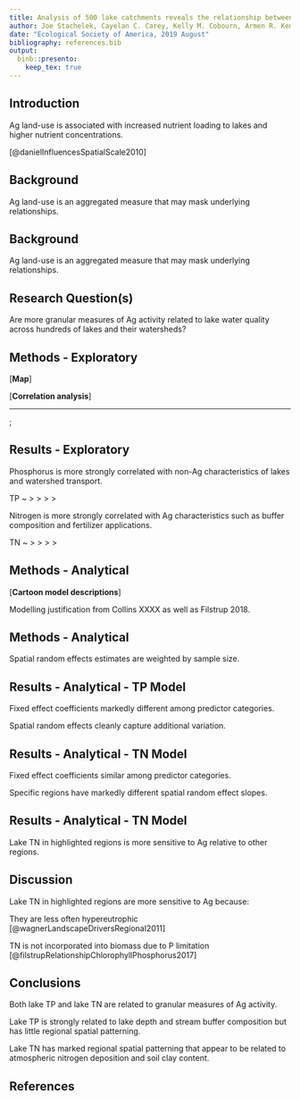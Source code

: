 ```yaml
---
title: Analysis of 500 lake catchments reveals the relationship between crop type, fertilizer and manure inputs and lake nutrient concentrations
author: Joe Stachelek, Cayelan C. Carey, Kelly M. Cobourn, Armen R. Kemanian, Tyler Wagner, Kathleen C. Weathers, Weizhe Weng and Patricia A. Soranno
date: "Ecological Society of America, 2019 August"
bibliography: references.bib
output: 
  binb::presento:
    keep_tex: true
---
```


## Introduction
\small

Ag land-use is associated with increased nutrient loading to lakes and higher nutrient concentrations.
 
  \begin{figure}
    \includegraphics[width=7cm]{images/daniel_2010.png}
  \end{figure}
 
 \tiny
 [@danielInfluencesSpatialScale2010]
 

## Background
\small

Ag land-use is an aggregated measure that may mask underlying relationships.

  \begin{figure}
    \includegraphics[width=11cm]{../../JournalSubmissions/lagos_ag/figures/cdl_vs_nlcd-1.png}
  \end{figure}

## Background
\small

Ag land-use is an aggregated measure that may mask underlying relationships.

  \begin{figure}
    \includegraphics[width=9cm]{../../JournalSubmissions/lagos_ag/figures/satellite-1.png}
  \end{figure}

## Research Question(s)
\small

Are more granular measures of Ag activity related to lake water quality across hundreds of lakes and their watersheds?
\vspace{-1em}
\begin{columns}
\begin{column}{0.4\textwidth}
\begin{itemize}[leftmargin=*]
\item \begin{tabular}{cc}
        \raisebox{-.5\height}{\includegraphics[width=0.1\paperwidth]{images/input_key}} & Nutrient inputs
       \end{tabular}
\item \begin{tabular}{cc}
        \raisebox{-.5\height}{\includegraphics[width=0.1\paperwidth]{images/transport_key}} & Nutrient transport
        \end{tabular}
\item \begin{tabular}{cc}
        \raisebox{-.5\height}{\includegraphics[width=0.1\paperwidth]{images/proxy_key}} & Nutrient proxies
        \end{tabular}
\item \begin{tabular}{cc}
        \raisebox{-.5\height}{\includegraphics[width=0.1\paperwidth]{images/buffer_key}} & Nutrient locations
        \end{tabular}
\end{itemize}
\end{column}
\begin{column}{0.6\textwidth}
\begin{itemize}[leftmargin=*]
\item \begin{tabular}{cc}
        \raisebox{-.5\height}{\includegraphics[width=0.1\paperwidth]{images/lake_key}} & Lake characteristics
        \end{tabular}
\end{itemize}
\end{column}
\end{columns}

## Methods - Exploratory

[**Map**]

[**Correlation analysis**]

____

\tikz[overlay,remember picture] \node[opacity=1, at=(current page.center)]{%
  \includegraphics[width=0.9\paperwidth]{../../JournalSubmissions/lagos_ag/figures/dotplot-1}};

## Results - Exploratory
\small

Phosphorus is more strongly correlated with non-Ag characteristics of lakes and watershed transport.

TP ~ \includegraphics[width=0.1\paperwidth]{images/lake_key} > \includegraphics[width=0.1\paperwidth]{images/transport_key} > \includegraphics[width=0.1\paperwidth]{images/proxy_key} > \includegraphics[width=0.1\paperwidth]{images/buffer_key} > \includegraphics[width=0.1\paperwidth]{images/input_key}

\vspace{0.5em}

Nitrogen is more strongly correlated with Ag characteristics such as buffer composition and fertilizer applications.

TN ~ \includegraphics[width=0.1\paperwidth]{images/proxy_key} > \includegraphics[width=0.1\paperwidth]{images/buffer_key} > \includegraphics[width=0.1\paperwidth]{images/input_key} > \includegraphics[width=0.1\paperwidth]{images/lake_key} > \includegraphics[width=0.1\paperwidth]{images/transport_key}

## Methods - Analytical

[**Cartoon model descriptions**]

Modelling justification from Collins XXXX as well as Filstrup 2018.

## Methods - Analytical
\small

Spatial random effects estimates are weighted by sample size.
\vspace{1em}

  \begin{figure}
    \includegraphics[width=11cm]{../../JournalSubmissions/lagos_ag/figures/02_hierarchical_demo-1.png}
  \end{figure}

## Results - Analytical - TP Model 
\small

Fixed effect coefficients markedly different among predictor categories.

Spatial random effects cleanly capture additional variation.

  \begin{figure}
    \includegraphics[height=5.0cm]{../../JournalSubmissions/lagos_ag/figures/tp_summary-1.png}\hspace{1em}\includegraphics[height=5.0cm]{../../JournalSubmissions/lagos_ag/figures/tp_re-1.png}
  \end{figure}
  
## Results - Analytical - TN Model 
\small

Fixed effect coefficients similar among predictor categories.

Specific regions have markedly different spatial random effect slopes.

  \begin{figure}
    \includegraphics[height=5.0cm]{../../JournalSubmissions/lagos_ag/figures/tn_summary-1.png}\hspace{1em}\includegraphics[height=5.0cm]{../../JournalSubmissions/lagos_ag/figures/tn_re-1.png}
  \end{figure}
  
## Results - Analytical - TN Model
\small

Lake TN in highlighted regions is more sensitive to Ag relative to other regions.
\vspace{1em}

\begin{columns}
\column{5.5cm}
  \includegraphics[width=5.5cm]{../../JournalSubmissions/lagos_ag/figures/tn_re_hu4-1.png}
\column{5.5cm}
  \includegraphics[width=5.5cm]{../../JournalSubmissions/lagos_ag/figures/tn_re_compare-1.png}
\end{columns}
  
## Discussion
\small

Lake TN in highlighted regions are more sensitive to Ag because:
\vspace{2em}

They are less often hypereutrophic \tiny[@wagnerLandscapeDriversRegional2011]\small
<!-- 18 percent vs 12 percent -->

\textbf{or}

TN is not incorporated into biomass due to P limitation \tiny[@filstrupRelationshipChlorophyllPhosphorus2017]\small


## Conclusions
\small

Both lake TP and lake TN are related to granular measures of Ag activity. 

Lake TP is strongly related to lake depth and stream buffer composition but has little regional spatial patterning.

Lake TN has marked regional spatial patterning that appear to be related to atmospheric nitrogen deposition and soil clay content.

## References

\scriptsize
